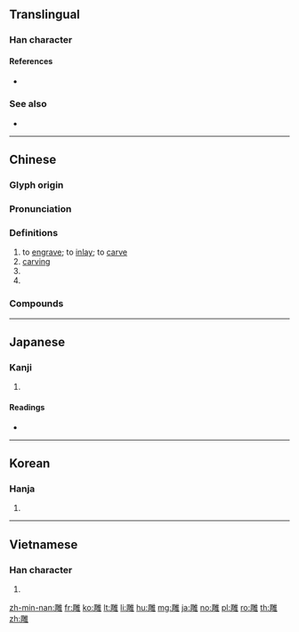 {{character info/new}}
{{also|凋|鵰|彫}}
==Translingual==

===Han character===
{{Han char|rn=172|rad=隹|as=08|sn=16|four=70214|canj=BROG}}

====References====
* {{Han ref|kx=1367.580|dkj=42080|dj=1872.350|hdz=64102.040|uh=96D5|ud=38613|bh=C04A|bd=49226}}

===See also===
* {{zh-l|彫}}

----

==Chinese==
{{zh-forms}}

===Glyph origin===
{{Han etym}}

===Pronunciation===
{{zh-pron
|m=diāo
|c=diu1
|h=pfs=tiâu
|md=
|mn=tiau
|w=
|mc=y
|oc=y
|cat=v,n,pn
}}

===Definitions===
{{zh-hanzi}}

# to [[engrave]]; to [[inlay]]; to [[carve]]
# [[carving]]
# {{zh-alt-form|鵰|[[vulture]]}}
# {{surname|lang=zh}}

===Compounds===
{{zh-der|一箭雙雕|雕像|朽木不可雕|駿馬雕鞍|冰雕|平面雕刻|平雕|彩雕|城雕|圓雕|椰雕|石雕|木雕|沒雕當|皮雕|文炳雕龍|沙雕|磚雕|文心雕龍|朽木不雕|木雕泥塑|畫棟雕梁|畫梁雕棟|玻璃浮雕|玉勒雕鞍|摛藻雕章|牙雕|祕雕魚|淺雕|浮雕|泥塑木雕|漆器雕|斫雕為樸|桃核雕|斲雕為樸|木朽不雕|雕肝鏤腎|精雕細刻|雕鏤|雕蟲小技|雕肝琢腎|雕題|陰雕|雕刻匠|雕龍|雕戈|雕雲|紙雕|雕欄|雕砌|雕漆|雕蟲篆|雕刻|雕版印刷|精雕細鏤|雕悍|雕蟲篆刻|雕胡米|髮雕|胡雕刺|雕刻刀|雕色|繡虎雕龍|雕梁畫棟|雕章繢句|雕青|雕鐫|雕蟲小藝|雕蚶鏤蛤|雕花漆彩|雕花|雕肝琢膂|雕繪|雕簇|雕空|雕琢|雕版|雕梁畫柱|雕塑|雕刻家|雕飾|鏤冰雕朽|精雕細琢|雕章鏤句|雕塑家|象牙雕|雕蟲}}

----

==Japanese==

===Kanji===
{{ja-kanji|grade=|rs=隹08}}

# {{defn|lang=ja|sort=隹08}}

====Readings====
* {{ja-readings|on=[[ちょう]] (chō)|kun=[[わし]] (washi), [[きざむ]] (kizamu)}}

----

==Korean==

===Hanja===
{{ko-hanja|hangeul=조|eumhun=|rv=jo|mr=cho|y=co}}

# {{defn|lang=ko|sort=隹08}}
----

==Vietnamese==

===Han character===
{{vi-hantu|[[điêu]]|rs=隹08}}

# {{defn|lang=vi|sort=隹08}}

[[zh-min-nan:雕]]
[[fr:雕]]
[[ko:雕]]
[[lt:雕]]
[[li:雕]]
[[hu:雕]]
[[mg:雕]]
[[ja:雕]]
[[no:雕]]
[[pl:雕]]
[[ro:雕]]
[[th:雕]]
[[zh:雕]]